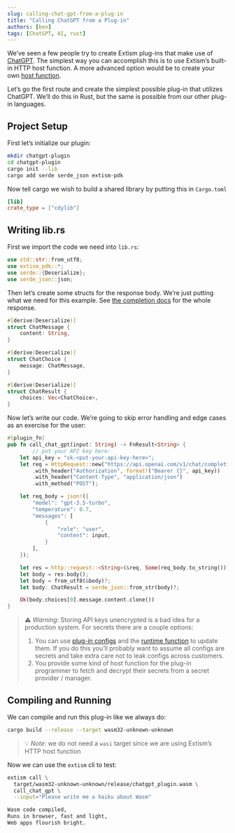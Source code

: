 ```yaml
---
slug: calling-chat-gpt-from-a-plug-in
title: "Calling ChatGPT from a Plug-in"
authors: [ben]
tags: [ChatGPT, AI, rust]
---
```


We’ve seen a few people try to create Extism plug-ins that make use of [ChatGPT](https://openai.com/blog/chatgpt). The simplest way you can accomplish this is to use Extism’s built-in HTTP host function. A more advanced option would be to create your own [host function](https://extism.org/docs/concepts/host-functions). 

Let’s go the first route and create the simplest possible plug-in that utilizes ChatGPT. We’ll do this in Rust, but the same is possible from our other plug-in languages.

## Project Setup

First let’s initialize our plugin:

```bash
mkdir chatgpt-plugin
cd chatgpt-plugin
cargo init --lib
cargo add serde serde_json extism-pdk
```

Now tell cargo we wish to build a shared library by putting this in `Cargo.toml`

```toml
[lib]
crate_type = ["cdylib"]
```

## Writing lib.rs

First we import the code we need into `lib.rs`:

```rust
use std::str::from_utf8;
use extism_pdk::*;
use serde::{Deserialize};
use serde_json::json;
```

Then let’s create some structs for the response body. We’re just putting what we need for this example. See [the completion docs](https://platform.openai.com/docs/guides/chat/response-format) for the whole response.

```rust
#[derive(Deserialize)]
struct ChatMessage {
    content: String,
}

#[derive(Deserialize)]
struct ChatChoice {
    message: ChatMessage,
}

#[derive(Deserialize)]
struct ChatResult {
    choices: Vec<ChatChoice>,
}
```

Now let’s write our code. We’re going to skip error handling and edge cases as an exercise for the user:

```rust
#[plugin_fn]
pub fn call_chat_gpt(input: String) -> FnResult<String> {
		// put your API key here:
    let api_key = "sk-<put-your-api-key-here>";
    let req = HttpRequest::new("https://api.openai.com/v1/chat/completions")
        .with_header("Authorization", format!("Bearer {}", api_key))
        .with_header("Content-Type", "application/json")
        .with_method("POST");

    let req_body = json!({
        "model": "gpt-3.5-turbo",
        "temperature": 0.7,
        "messages": [
            {
                "role": "user",
                "content": input,
            }
        ],
    });

    let res = http::request::<String>(&req, Some(req_body.to_string()))?;
    let body = res.body();
    let body = from_utf8(&body)?;
    let body: ChatResult = serde_json::from_str(body)?;

    Ok(body.choices[0].message.content.clone())
}
```

> ⚠️  *Warning*:
> Storing API keys unencrypted is a bad idea for a production system. For secrets there are a couple options:
>  1. You can use [plug-in configs](https://extism.org/docs/concepts/configuration) and the [runtime function](https://extism.org/docs/concepts/configuration) to update them. If you do this you’ll probably want to assume all configs are secrets and take extra care not to leak configs across customers.
>  2. You provide some kind of host function for the plug-in programmer to fetch and decrypt their secrets from a secret provider / manager.

## Compiling and Running

We can compile and run this plug-in like we always do:

```bash
cargo build --release --target wasm32-unknown-unknown
```

>💡 *Note*: we do not need a `wasi` target since we are using Extism’s HTTP host function

Now we can use the `extism` cli to test:

```bash
extism call \
  target/wasm32-unknown-unknown/release/chatgpt_plugin.wasm \
  call_chat_gpt \
  --input="Please write me a haiku about Wasm"

Wasm code compiled,
Runs in browser, fast and light,
Web apps flourish bright.
```
